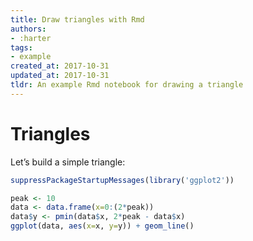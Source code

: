 ```yaml
---
title: Draw triangles with Rmd
authors:
- :harter
tags:
- example
created_at: 2017-10-31
updated_at: 2017-10-31
tldr: An example Rmd notebook for drawing a triangle
---
```


# Triangles

Let's build a simple triangle:

```r
suppressPackageStartupMessages(library('ggplot2'))

peak <- 10
data <- data.frame(x=0:(2*peak))
data$y <- pmin(data$x, 2*peak - data$x)
ggplot(data, aes(x=x, y=y)) + geom_line()
```
